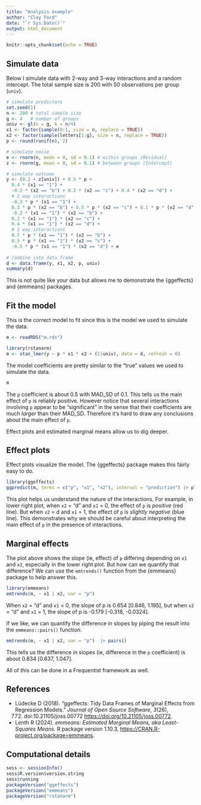 ```yaml
---
title: "Analysis example"
author: "Clay Ford"
date: "`r Sys.Date()`"
output: html_document
---
```


```r
knitr::opts_chunk$set(echo = TRUE)
```

## Simulate data

Below I simulate data with 2-way and 3-way interactions and a random intercept. The total sample size is 200 with 50 observations per group (`univ`). 

```r
# simulate predictors
set.seed(1)
n <- 200 # total sample size
g <- 4   # number of groups
univ <- gl(n = g, k = n/4)
x1 <- factor(sample(0:1, size = n, replace = TRUE))
x2 <- factor(sample(letters[1:g], size = n, replace = TRUE))
p <- round(runif(n), 2)

# simulate noise
e <- rnorm(n, mean = 0, sd = 0.1) # within groups (Residual)
z <- rnorm(g, mean = 0, sd = 0.1) # between groups (Intercept)

# simulate outcome
y <- (0.2 + z[univ]) + 0.5 * p +
  0.4 * (x1 == "1") + 
  -0.2 * (x2 == "b") + 0.2 * (x2 == "c") + 0.4 * (x2 == "d") + 
  # 2 way interactions
  -0.3 * p * (x1 == "1") +
  0.3 * p * (x2 == "b") + 0.5 * p * (x2 == "c") + 0.1 * p * (x2 == "d") +
  -0.2 * (x1 == "1") * (x2 == "b") + 
  0.2 * (x1 == "1") * (x2 == "c") +
  0.4 * (x1 == "1") * (x2 == "d") +
  # 3 way interactions
  0.7 * p * (x1 == "1") * (x2 == "b") +
  0.5 * p * (x1 == "1") * (x2 == "c") +
  -0.5 * p * (x1 == "1") * (x2 == "d") + e
  
# combine into data frame
d <- data.frame(y, x1, x2, p, univ)
summary(d)  
```

This is not quite like your data but allows me to demonstrate the {ggeffects} and {emmeans} packages. 

## Fit the model

This is the correct model to fit since this is the model we used to simulate the data.

```r
m <- readRDS("m.rds")
```

```r
library(rstanarm)
m <- stan_lmer(y ~ p * x1 * x2 + (1|univ), data = d, refresh = 0)
```

The model coefficients are pretty similar to the "true" values we used to simulate the data.

```r
m
```

The `p` coefficient is about 0.5 with MAD_SD of 0.1. This tells us the main effect of `p` is reliably positive. However notice that several interactions involving `p` appear to be "significant" in the sense that their coefficients are much _larger_ than their MAD_SD. Therefore it's hard to draw any conclusions about the main effect of `p`.

Effect plots and estimated marginal means allow us to dig deeper. 

## Effect plots

Effect plots visualize the model. The {ggeffects} package makes this fairly easy to do. 

```r
library(ggeffects)
ggpredict(m, terms = c("p", "x1", "x2"), interval = "prediction") |> plot()
```

This plot helps us understand the nature of the interactions. For example, in lower right plot, when `x2` = "d" and `x1` = 0, the effect of `p` is _positive_ (red line). But when `x2` = d and `x1` = 1, the effect of `p` is _slightly negative_ (blue line). This demonstrates why we should be careful about interpreting the main effect of `p` in the presence of interactions. 

## Marginal effects

The plot above shows the slope (ie, effect) of `p` differing depending on `x1` and `x2`, especially in the lower right plot. But how can we quantify that difference? We can use the `emtrends()` function from the {emmeans} package to help answer this. 

```r
library(emmeans)
emtrends(m, ~ x1 | x2, var = "p")
```

When `x2` = "d" and `x1` = 0, the slope of p is 0.654 [0.846, 1.195], but when `x2` = "d" and `x1` = 1, the slope of p is -0.179 [-0.318, -0.0324].

If we like, we can quantify the difference in slopes by piping the result into the `emmeans::pairs()` function:

```r
emtrends(m, ~ x1 | x2, var = "p")  |> pairs()
```

This tells us the difference in slopes (ie, difference in the `p` coefficient) is about 0.834 [0.637, 1.047]. 

All of this can be done in a Frequentist framework as well.

## References

- Lüdecke D (2018). “ggeffects: Tidy Data Frames of Marginal Effects
  from Regression Models.” _Journal of Open Source Software_, *3*(26),
  772. doi:10.21105/joss.00772 <https://doi.org/10.21105/joss.00772>.
- Lenth R (2024). _emmeans: Estimated Marginal Means, aka Least-Squares
  Means_. R package version 1.10.3,
  <https://CRAN.R-project.org/package=emmeans>.

## Computational details

```r
sess <- sessionInfo()
sess$R.version$version.string
sess$running
packageVersion("ggeffects")
packageVersion("emmeans")
packageVersion("rstanarm")
```

